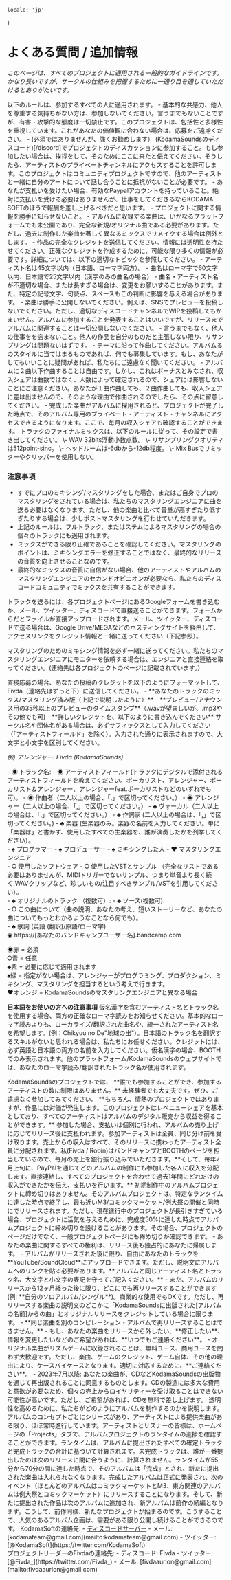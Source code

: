     locale: 'jp'
}

# よくある質問 / 追加情報

*このページは、すべてのプロジェクトに適用される一般的なガイドラインです。かなり長いですが、サークルの仕組みを把握するために一通り目を通していただけるとありがたいです。*


<WrappableParagraph title="一般ルール">
以下のルールは、参加するすべての人に適用されます。
- 基本的な共感力、他人を尊重する気持ちがない方は、参加しないでください。言うまでもないことですが、有害・攻撃的な態度は一切禁止です。このプロジェクトは、包括性と多様性を重視しています。これがあなたの価値観に合わない場合は、応募をご遠慮ください。
- (必須ではありませんが、強くお勧めします） (KodamaSoundsのディスコード)[/discord]でプロジェクトのディスカッションに参加すること。もし参加したい場合は、挨拶をして、そのためにここに来たと伝えてください。そうしたら、アーティストのプライベートチャンネルにアクセスすることを許可します。このプロジェクトはコミュニティプロジェクトですので、他のアーティストと一緒に自分のアートについて話し合うことに抵抗がないことが必要です。
- あなたが支払いを受けたい場合、有効なPaypalアカウントを持っていること。絶対に支払いを受ける必要はありませんが、仕事をしてくださるならKODAMA SOFTのほうで報酬を差し上げるべきだと思います。
- プロジェクトに関する情報を勝手に知らせないこと。
</WrappableParagraph>


<WrappableParagraph title="アルバム・作曲ルール">
- アルバムに収録する楽曲は、いかなるプラットフォームでも未公開であり、完全な新規/オリジナル曲である必要があります。ただし、過去に制作した楽曲を著しく異なるミックスでリメイクする場合は例外とします。
- 作品の完全なクレジットを送信してください。情報には透明性を持たせてください。正確なクレジットを作成するために、可能な限り多くの情報が必要です。詳細については、以下の適切なトピックを参照してください。
- アーティスト名は45文字以内（日本語、ローマ字両方）。
- 曲名はローマ字で60文字以内、日本語で25文字以内（漢字のみの曲名の場合）
- 曲名・アーティスト名が不適切な場合、または長すぎる場合は、変更をお願いすることがあります。また、特定の記号文字、句読点、スペースもこの判断に影響を与える場合があります。
- 楽曲は勝手に公開しないでください。例えば、SNSでプレビューを投稿しないでください。ただし、適切なディスコードチャンネルでWIPを投稿してもかまいせん。アルバムに参加することを発表することはいいですが、リリースまでアルバムに関連することは一切公開しないでください。
- 言うまでもなく、他人の仕事をを盗まないこと。他人の作品を自分のものだと主張しない限り、リサンプリングは問題ないはずです。
- テーマに沿って作曲してください。アルバムるのスタイルに当てはまるものであれば、何でも募集しています。もし、あなたがしてもいいことに疑問があれば、私たちにご遠慮なく聞いてください。
- アルバムに２曲以下作曲することは自由です。しかし、これはボーナスとみなされ、収入シェアは曲数ではなく、人数によって確定されるので、シェアには影響しないことにご注意ください。あなたが１曲作曲しても、２曲作曲しても、収入シェアに差は出ませんので、そのような理由で作曲されるのでしたら、その点に留意してください。
- 完成した楽曲がアルバムに採用されると、プロジェクトが完了した時点で、そのアルバム専用のプライベート・アーティスト・チャンネルにアクセスできるようになります。ここで、毎月の収入シェアも確認することができます。
</WrappableParagraph>

<WrappableParagraph title="マスタリング">
トラックのファイナルミックスは、以下のルールに従って、その設定で書き出してください。
\- WAV 32bits浮動小数点数。
\- リサンプリングクオリティは512point-sinc。
\- ヘッドルームは-6dbから-12db程度。
\- Mix Busでリミッターやクリッパーを使用しない。

### 注意事項
- すでにプロのミキシング/マスタリングをした場合、またはご自身でプロのマスタリングをされている場合は、私たちのマスタリングエンジニアに曲を送る必要はなくなります。ただし、他の楽曲と比べて音量が高すぎたり低すぎたりする場合は、少しポストマスタリングを行わせていただきます。
- 上記のルールは、フルトラック、またはステムによるマスタリングの場合の個々のトラックにも適用されます。
- ミックスができる限り正確であることを確認してください。マスタリングのポイントは、ミキシングエラーを修正することではなく、最終的なリリースの音質を向上させることなのです。
- 最終的なミックスの音質に自信がない場合、他のアーティストやアルバムのマスタリングエンジニアのセカンドオピニオンが必要なら、私たちのディスコードコミュニティでミックスを共有することができます。
</WrappableParagraph>

<WrappableParagraph title="ファイル情報">
トラックを送るには、各プロジェクトページにあるGoogleフォームを書き込むか、メール、ツイッター、ディスコードで直接送ることができます。フォームからだとファイルが直接アップロードされます。メール、ツイッター、ディスコードで送る場合は、Google Drive/MEGAなどのホスティングサイトを経由して、アクセスリンクをクレジット情報と一緒に送ってください（下記参照）。

マスタリングのためのミキシング情報を必ず一緒に送ってください。私たちのマスタリングエンジニアにモニターを依頼する場合は、エンジニアと直接連絡を取ってください。(連絡先は各プロジェクトのページに記載されています。）
</WrappableParagraph>

<WrappableParagraph title="クレジットガイドライン">
直接応募の場合、あなたの投稿のクレジットを以下のようにフォーマットして、Fivda（連絡先はずっと下）に送信してください。
- **あなたのトラックのミックス/マスタリング済み版（上記で説明したように）**
- **プレビュー/アナウンス用の35秒以上のプレビューのタイムスタンプ**（.wavが望ましいが、.mp3やその他でも可)
- **詳しいクレジットを、以下のように書き込んでください**
サークル名や団体名がある場合は、必ずサフィックスとして入力してください（「アーティストフィールド」を除く）。入力された通りに表示されますので、大文字と小文字を区別してください。

*例) アレンジャー: Fivda (KodamaSounds)*
<div className="ml-4">
    - <span className="bg-red-500/25 rounded">◉ トラック名</span>: 
    - <span className="bg-red-500/25 rounded">◉ アーティストフィールド</span>(トラックにデジタルで添付されるアーティストフィールドを教えてください。ボーカリスト、アレンジャー、ボーカリスト＆アレンジャー、アレンジャーfeat.ボーカリストなどのいずれでも可)。
    - <span className="bg-red-500/25 rounded">◉ 作曲者</span>（二人以上の場合、「,」で区切ってください。）
    - <span className="bg-red-500/25 rounded">◉ アレンジャー</span>（二人以上の場合、「,」で区切ってください。）
    - <span className="bg-purple-500/25 rounded">♣ ヴォーカル</span>（二人以上の場合は、「,」で区切ってください。） 
    - <span className="bg-purple-500/25 rounded">♣ 作詞家</span> (二人以上の場合は、「,」で区切ってください。)
    - <span className="bg-purple-500/25 rounded">♣ 楽器</span> (生楽器のみ。楽器の名前を入力してください。単に「楽器は」と書かず、使用したすべての生楽器を、誰が演奏したかを列挙してください）。
    <br/>
    - <span className="bg-green-500/25 rounded">♠ プログラマー</span> 
    - <span className="bg-green-500/25 rounded">♠ プロデューサー </span> 
    - <span className="bg-green-500/25 rounded">♠ ミキシングした人</span> 
    - <span className="bg-orange-500/25 rounded">♥ マスタリングエンジニア </span> 
    <br/>
    - <span className="bg-blue-500/25 rounded">⭘ 使用したソフトウェア</span>
    - <span className="bg-blue-500/25 rounded">⭘ 使用したVSTとサンプル</span> （完全なリストである必要はありませんが、MIDIトリガーでないサンプル、つまり単音より長く続く.WAVクリップなど、珍しいもの/注目すべきサンプル/VSTを引用してください）。
    <br/>
    - <span className="bg-purple-500/25 rounded">♣ オリジナルのトラック</span> （複数可）: 
    - <span className="bg-purple-500/25 rounded">♣ ソース(複数可)</span>:
    <br/>
    - <span className="bg-blue-500/25 rounded">⭘ この曲について</span>（曲の説明、あなたの考え、短いストーリーなど、あなたの曲についてもっとわかるようなことなら何でも）。
    <br/>
    - <span className="bg-purple-500/25 rounded">♣ 歌詞 (英語 (翻訳)/原語/ローマ字)</span>
    <br/>
    <span className="bg-red-500/25 rounded">◉ https://[あなたのバンドキャンプユーザー名].bandcamp.com</span> 
</div>

<span className="bg-red-500/25 rounded">◉赤</span> = 必須<br/>
<span className="bg-blue-500/25 rounded">⭘青</span> = 任意<br/>
<span className="bg-purple-500/25 rounded">♣紫</span> = 必要に応じて適用されます<br/>
<span className="bg-green-500/25 rounded">♠緑</span> = 指定がない場合は、アレンジャーがプログラミング、プロダクション、ミキシング、マスタリングを担当するという考えで行きます。<br/>
<span className="bg-orange-500/25 rounded">♥オレンジ</span> = KodamaSoundsのマスタリングエンジニアと異なる場合

**日本語をお使いの方への注意事項**
仮名漢字を含むアーティスト名とトラック名を使用する場合、両方の正確なローマ字読みをお知らせください。基本的なローマ字読みよりも、ローカライズ/翻訳された曲名や、統一されたアーティスト名を希望します。(例：Chikyuu no De"地球の出"）。日本語のトラック名を翻訳するスキルがないと思われる場合は、私たちにお任せください。クレジットには、必ず英語と日本語の両方の名前を入力してください。仮名漢字の場合、BOOTHでのみ表示されます。他のプラットフォーム/KodamaSoundsのウェブサイトでは、あなたのローマ字読み/翻訳されたトラック名が使用されます。
</WrappableParagraph>


<WrappableParagraph title="誰でも参加できます！">
KodamaSoundsのプロジェクトでは、 **誰でも参加することができ、参加するアーティストの数に制限はありません。** 未経験者でも大丈夫です。ぜひ、ご遠慮なく参加してみてください。
</WrappableParagraph>

<WrappableParagraph title="支払いについて">
**もちろん、情熱のプロジェクトではありますが、作品には対価が発生します。このプロジェクトはレベニューシェアを基本としており、すべてのアーティストはアルバムのデジタル販売から収益を得ることができます。** 参加した場合、支払いは個別に行われ、アルバムの売り上げに応じてリリース後に支払われます。参加アーティストは全員、同じ分け前を受け取ります。売上からの収入はすべて、そのリリースに携わったアーティスト全員に分配されます。私(Fivda / Robin)はバンドキャンプとBOOTHのページを担当しているので、毎月の売上を銀行振り込みでいただきます。**そして、毎年7月上旬に、PayPalを通じてどのアルバムの制作にも参加した各人に収入を分配します。直接連絡し、すべてのプロジェクトを合わせて過去1年間にどれだけの収入ができたかを伝え、支払いを行います。**
</WrappableParagraph>

<WrappableParagraph title="締め切り">
初期制作中のアルバムプロジェクトに締め切りはありません。そのアルバムプロジェクトは、特定なランタイムに達した時点で終了し、最も近いM3/コミックマーケット/例大祭の開催と同時にでリリースされます。ただし、現在進行中のプロジェクトが長引きすぎている場合、プロジェクトに活気を与えるために、完成度50%に達した時点でアルバムプロジェクトに締め切りを設けることがあります。その場合、プロジェクトのページだけでなく、一般プロジェクトページにも締め切りが確認できます。
</WrappableParagraph>


<WrappableParagraph title="使用条件">
- あなたの楽曲に関するすべての権利は、リリース後も独占的にあなたに帰属します。
- アルバムがリリースされた後に限り、自由にあなたのトラックを**YouTube/SoundCloud**にアップロードできます。ただし、説明文にアルバムへのリンクを貼る必要があります。**アルバムと同じアーティスト名とトラック名、大文字と小文字の表記を守ってご記入ください。**
- また、アルバムのリリースから12ヶ月経った後に限り、どこにでも再リリースすることができます(例: **自分のソロアルバム/シングル**)。商業的な使用でもOKです。ただし、再リリースする楽曲の説明文のどこかに「KodamaSoundsに出版された[アルバムの名前]からの曲」とオリジナルリリースをクレジットしている場合に限ります。
- **同じ楽曲を別のコンピレーション・アルバムで再リリースすることはできません。**
- もし、あなたの楽曲をリリースから外したい、**修正したい**、情報を変更したいなどのご希望があれば、**いつでもご連絡ください**。
- オリジナル楽曲がリズムゲームに収録されることは、無料ユース、商用ユースを問わず大歓迎です。ただし、楽曲、ゲームのクレジット、ゲーム自体、その他の理由により、ケースバイケースとなります。適切に対応するために、**ご連絡ください**。
- 2023年7月以降: あなたの楽曲が、CDなどKodamaSoundsの出版物を通じて再出版されることに同意するものとします。CDの製造には多大な費用と意欲が必要なため、個々の売上からロイヤリティーを受け取ることはできない可能性が高いです。ただし、ご希望があれば、CDを無料で差し上げます。
</WrappableParagraph>


<WrappableParagraph title="追加情報">
透明性を高めるために、私たちがどのようにアルバムを制作するのかを説明します。アルバムのコンセプトごとにシリーズがあり、アーティストによる提供楽曲がある限り、ほぼ常時進行しています。アーティストとリスナーの皆様は、ホームページの「Projects」タブで、アルバムプロジェクトのランタイムの進捗を確認することができます。ランタイムは、アルバムに提出されたすべての確定トラックと完成トラックの合計に基づいて計算されます。未完成トラックは、誰が一番提出したのは次のリリースに間に合うように、計算されません。ランタイムが55分から70分の間に達した時点で、そのアルバムは「完成」とされ、新たに提出された楽曲は入れられなくなります。完成したアルバムは正式に発表され、次のイベント（ほとんどのアルバムはコミックマーケットとM3、東方関連のアルバムは例大祭とコミックマーケット）にリリースすることになります。そして、新たに提出された作品は次のアルバムに追加され、新アルバムは前作の続編となります。こうして、前作同様、新たなプロジェクトが始まるのです。こうすることで、人気のあるアルバム企画は、需要がある限り公開し続けることができるのです。
</WrappableParagraph>

<WrappableParagraph title="お問い合わせ（ご質問・応募）">
KodamaSoftの連絡先:
- <a href="/discord">ディスコードサーバー</a> 
- メール: [kodamateam@gmail.com](mailto:kodamateam@gmail.com)
- ツイッター: [@KodamaSoft](https://twitter.com/KodamaSoft)

<br/>
プロジェクトリーダーのFivdaの連絡先:
- ディスコード: Fivda
- ツイッター: [@Fivda_](https://twitter.com/Fivda_)
- メール: [fivdaaurion@gmail.com](mailto:fivdaaurion@gmail.com)
</WrappableParagraph>

